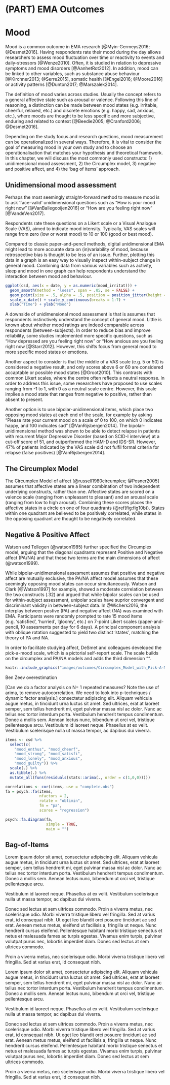 # (PART) EMA Outcomes {-}


# Mood {#mood}
\index{Mood}

Mood is a common outcome in EMA research [@Myin-Germeys2016; @Desmet2016]. Having respondents rate their mood during the day allows researchers to assess mood fluctuation over time or reactivity to events and daily-stressors [@Wenze2010]. Often, it is studied in relation to depressive symptoms and mood disorders [@AanhetRot2012]. In addition, mood can be linked to other variables, such as substance abuse behaviour [@Kirchner2013; @Serre2015], somatic health [@Engel2016; @Moore2016] or activity patterns [@Dunton2017; @Marszalek2014].

The definition of mood varies across studies. Usually the concept refers to a general affective state such as arousal or valence. Following this line of reasoning, a distinction can be made between mood states (e.g. irritable, cheerful, relaxed, etc.) and discrete emotions (e.g. happy, sad, anxious, etc.), where moods are thought to be less specific and more subjective, enduring and related to context [@Beedie2005; @Cranford2006; @Desmet2016].

Depending on the study focus and research questions, mood measurement can be operationalized in several ways. Therefore, it is vital to consider the goal of measuring mood in your own study and to choose an operationalisation that matches your hypothesis and theoretical framework. In this chapter, we will discuss the most commonly used constructs: 1) unidimensional mood assessment, 2) the Circumplex model, 3) negative and positive affect, and 4) the 'bag of items' approach. 


## Unidimensional mood assessment
\index{Unidimensional mood assessment}
Perhaps the most seemingly straight-forward method to measure mood is to ask 'face-valid' unidimensional questions such as "How is your mood right now" [@VanBallegooijen2016] or "How are you feeling right now" [@VandeVen2017].

Respondents rate these questions on a Likert scale or a Visual Analogue Scale (VAS), aimed to indicate mood intensity. Typically, VAS scales will range from zero (low or worst mood) to 10 or 100 (good or best mood). 

Compared to classic paper-and-pencil methods, digital unidimensional EMA might lead to more accurate data on (in)variability of mood, because retrospective bias is thought to be less of an issue. Further, plotting this data in a graph is an easy way to visually inspect within-subject change in general mood. Combining data from various variables such as activity, sleep and mood in one graph can help respondents understand the interaction between mood and behaviour. 

```r
ggplot(csd, aes(x = date, y = as.numeric(mood_irritat))) +
  geom_smooth(method = "loess", span = .05, se = FALSE) + 
  geom_point(size = .5, alpha = .5, position = position_jitter(height = .1)) + 
  scale_x_date() + scale_y_continuous(breaks = 1:7) + 
  xlab("Time") + ylab("Mood")
```  

A downside of unidimensional mood assessment is that is assumes that respondents instinctively understand the concept of general mood. Little is known about whether mood ratings are indeed comparable across respondents (between-subjects). In order to reduce bias and improve reliability, some studies implemented more specific questions, such as "How depressed are you feeling right now" or "How anxious are you feeling right now [@Starr2012]. However, this shifts focus from general mood to more specific mood states or emotions.

Another aspect to consider is that the middle of a VAS scale (e.g. 5 or 50) is considered a negative result, and only scores above 6 or 60 are considered accaptable or possible mood states [@Groot2010]. This contrasts with common Likert scales, where the centre often reflects a neutral response.
In order to address this issue, some researchers have proposed to use scales ranging from -1 to 1, with 0 as a neutral scale centre. However, this scale implies a mood state that ranges from negative to positive, rather than absent to present. 

Another option is to use bipolar-unidimensional items, which place two opposing mood states at each end of the scale, for example by asking "Please rate your current mood on a scale of 0 to 100, on which 0 indicates happy, and 100 indicates sad" [@VanRijsbergen2014]. The bipolar-unidimensional method was shown to be able to detect relapse in patients with recurrent Major Depressive Disorder (based on SCID-I interview) at a cut-off score of 51, and outperformed the HAM-D and IDS-SR. However, 47% of patients indicated by the VAS scale did not fulfil formal criteria for relapse (false positives) [@VanRijsbergen2014]. 
 

## The Circumplex Model
\index{Circumplex model}
The Circumplex Model of affect [@russell1980circumplex; @Posner2005] assumes that affective states are a linear combination of two independent underlying constructs, rather than one. Affective states are scored on a valence scale (ranging from unpleasant to pleasant) and an arousal scale (ranging from low to high arousal). Combining these scores places the affective states in a circle on one of four quadrants (\@ref(fig:fig10b)). States within one quadrant are believed to be positively correlated, while states in the opposing quadrant are thought to be negatively correlated.  

## Negative & Positive Affect
\index{Negative Affect} \index{Positive Affect}
Watson and Tellegen (@watson1985) further specified the Circumplex model, arguing that the diagonal quadrants represent Positive and Negative affect (PA/NA) and that these two terms are the main dimensions of affect (@watson1999). 

While bipolar-unidimensional assesment assumes that positive and negative affect are mutually exclusive, the PA/NA affect model assumes that these seemingly opposing mood states can occur simultaneously. Watson and Clark [@Watson1997] for example, showed a moderate correlation between the two constructs (.32) and argued that while bipolar scales can be used for within-subject assessment, unipolar scales have suprior convergent and discriminant validity in between-subject data. In @Wichers2016, the interplay between postive (PA) and negative affect (NA) was examined with EMA. Participants were randomly prompted to rate 15 mood items (e.g. ‘satisfied’, ‘hurried’, 'gloomy', etc.) on 7-point Likert scales (paper-and-pencil, 10 assesments per day for 6 days). A principal component analysis with oblique rotation suggested to yield two distinct 'states', matching the theory of PA and NA.

In order to facilitate studying affect, DeSmet and colleagues developed the pick-a-mood scale, which is a pictorial self-report scale. The scale builds on the circumplex and PA/NA models and adds the third dimension "". 

```r
knitr::include_graphics("images/outcomes/Circumplex_Model_with_Pick-A-Mood.png")
```



Ben Zeev overestimation 

[Can we do a factor analysis on N= 1 repeated measures? Note the use of
arima, to remove autocorrelation. We need to look into p-techniques / dynamic
factor analysis.] consectetur adipiscing elit. Aliquam vehicula augue metus,
in tincidunt urna luctus sit amet. Sed ultrices, erat at laoreet semper, sem
tellus hendrerit mi, eget pulvinar massa nisl ac dolor. Nunc ac tellus nec
tortor interdum porta. Vestibulum hendrerit tempus condimentum. Donec a mollis
sem. Aenean lectus nunc, bibendum ut orci vel, tristique pellentesque arcu.
Vestibulum id laoreet neque. Phasellus at ex velit. Vestibulum scelerisque nulla
ut massa tempor, ac dapibus dui viverra.


```r
items <- csd %>%
  select(c(
    "mood_enthus", "mood_cheerf",
    "mood_strong", "mood_satisfi",
    "mood_lonely", "mood_anxious",
    "mood_guilty")) %>%
  scale(.) %>%
  as.tibble(.) %>%
  mutate_all(funs(residuals(stats::arima(., order = c(1,0,0)))))

correlations <- cor(items, use = "complete.obs")
fa = psych::fa(items,
               nfactors = 2,
               rotate = "oblimin",
               fm = "pa",
               scores = "regression")

psych::fa.diagram(fa, 
                  simple = TRUE, 
                  main = "")
```


## Bag-of-Items

Lorem ipsum dolor sit amet, consectetur adipiscing elit. Aliquam vehicula augue metus, in tincidunt urna luctus sit amet. Sed ultrices, erat at laoreet semper, sem tellus hendrerit mi, eget pulvinar massa nisl ac dolor. Nunc ac tellus nec tortor interdum porta. Vestibulum hendrerit tempus condimentum. Donec a mollis sem. Aenean lectus nunc, bibendum ut orci vel, tristique pellentesque arcu.

Vestibulum id laoreet neque. Phasellus at ex velit. Vestibulum scelerisque nulla ut massa tempor, ac dapibus dui viverra.

Donec sed lectus at sem ultrices commodo. Proin a viverra metus, nec scelerisque odio. Morbi viverra tristique libero vel fringilla. Sed at varius erat, id consequat nibh. Ut eget leo blandit orci posuere tincidunt ac sed erat. Aenean metus metus, eleifend ut facilisis a, fringilla ut neque. Nunc hendrerit cursus eleifend. Pellentesque habitant morbi tristique senectus et netus et malesuada fames ac turpis egestas. Vivamus enim turpis, pulvinar volutpat purus nec, lobortis imperdiet diam. Donec sed lectus at sem ultrices commodo.

Proin a viverra metus, nec scelerisque odio. Morbi viverra tristique libero vel fringilla. Sed at varius erat, id consequat nibh.

Lorem ipsum dolor sit amet, consectetur adipiscing elit. Aliquam vehicula augue metus, in tincidunt urna luctus sit amet. Sed ultrices, erat at laoreet semper, sem tellus hendrerit mi, eget pulvinar massa nisl ac dolor. Nunc ac tellus nec tortor interdum porta. Vestibulum hendrerit tempus condimentum. Donec a mollis sem. Aenean lectus nunc, bibendum ut orci vel, tristique pellentesque arcu.

Vestibulum id laoreet neque. Phasellus at ex velit. Vestibulum scelerisque nulla ut massa tempor, ac dapibus dui viverra.

Donec sed lectus at sem ultrices commodo. Proin a viverra metus, nec scelerisque odio. Morbi viverra tristique libero vel fringilla. Sed at varius erat, id consequat nibh. Ut eget leo blandit orci posuere tincidunt ac sed erat. Aenean metus metus, eleifend ut facilisis a, fringilla ut neque. Nunc hendrerit cursus eleifend. Pellentesque habitant morbi tristique senectus et netus et malesuada fames ac turpis egestas. Vivamus enim turpis, pulvinar volutpat purus nec, lobortis imperdiet diam. Donec sed lectus at sem ultrices commodo.

Proin a viverra metus, nec scelerisque odio. Morbi viverra tristique libero vel fringilla. Sed at varius erat, id consequat nibh.

